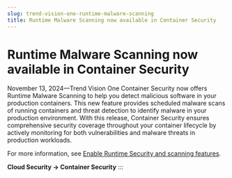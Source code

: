 ```yaml
---
slug: trend-vision-one-runtime-malware-scanning
title: Runtime Malware Scanning now available in Container Security
---
```

# Runtime Malware Scanning now available in Container Security

November 13, 2024—Trend Vision One Container Security now offers Runtime Malware Scanning to help you detect malicious software in your production containers. This new feature provides scheduled malware scans of running containers and threat detection to identify malware in your production environment. With this release, Container Security ensures comprehensive security coverage throughout your container lifecycle by actively monitoring for both vulnerabilities and malware threats in production workloads.

For more information, see [Enable Runtime Security and scanning features](runtime-security-scanning-kubernete.mdx).

**Cloud Security → Container Security**
:::

